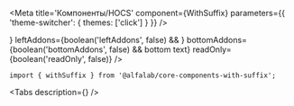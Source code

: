 




<Meta
    title='Компоненты/HOCS'
    component={WithSuffix}
    parameters={{ 'theme-switcher': { themes: ['click'] } }}
/>


<!-- Canvas -->

<Story name='withSuffix'>
    <SuffixInput
        suffix={text('suffix', ' ₽')}
        block={boolean('block', false)}
        clear={boolean('clear', false)}
        size={select('size', ['s', 'm', 'l', 'xl'], 's')}
        disabled={boolean('disabled', false)}
        label={text('label', '')}
        placeholder={text('placeholder', '')}
        rightAddons={boolean('rightAddons', false) && !text('error') && <Icon />}
        leftAddons={boolean('leftAddons', false) && <Icon />}
        bottomAddons={boolean('bottomAddons', false) && <span>bottom text</span>}
        readOnly={boolean('readOnly', false)}
    />
</Story>


<!-- Docs -->

<ComponentHeader
    name='withSuffix'
    version={version}
    package='@alfalab/core-components-with-suffix'
    stage={2}
/>

```tsx
import { withSuffix } from '@alfalab/core-components-with-suffix';
```

<Tabs
  description={<Description />}
/>
